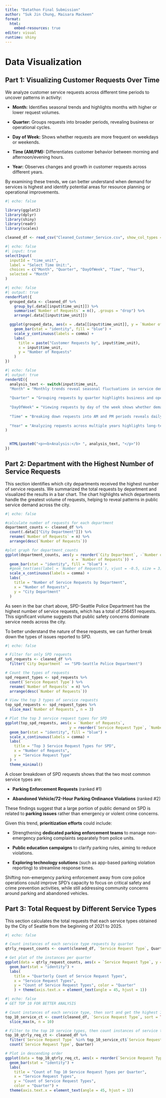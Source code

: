 ```yaml
---
title: "Datathon Final Submission"
author: "Suk Jin Chung, Maisara Mackeen"
format: 
  html:
    embed-resources: true
editor: visual
runtime: shiny
---
```


# Data Visualization

## Part 1: Visualizing Customer Requests Over Time

We analyze customer service requests across different time periods to uncover patterns in activity:

-   **Month:** Identifies seasonal trends and highlights months with higher or lower request volumes.

-   **Quarter:** Groups requests into broader periods, revealing business or operational cycles.

-   **Day of Week:** Shows whether requests are more frequent on weekdays or weekends.

-   **Time (AM/PM):** Differentiates customer behavior between morning and afternoon/evening hours.

-   **Year:** Observes changes and growth in customer requests across different years.

By examining these trends, we can better understand when demand for services is highest and identify potential areas for resource planning or operational improvements.

```r
#| echo: false

library(ggplot2)
library(dplyr)
library(shiny)
library(readr)
library(scales)

cleaned_df <- read_csv("Cleaned_Customer_Service.csv", show_col_types = FALSE)
```

```r
#| echo: false
#| input: true
selectInput(
  inputId = "time_unit",
  label = "Select Time Unit:",
  choices = c("Month", "Quarter", "DayOfWeek", "Time", "Year"),
  selected = "Month"
)

```

```r
#| echo: false
#| output: true
renderPlot({
  grouped_data <- cleaned_df %>%
    group_by(.data[[input$time_unit]]) %>%
    summarise(`Number of Requests` = n(), .groups = "drop") %>%
    arrange(.data[[input$time_unit]])

  ggplot(grouped_data, aes(x = .data[[input$time_unit]], y = `Number of Requests`)) +
    geom_bar(stat = "identity", fill = "blue") +
    scale_y_continuous(labels = comma) +
    labs(
      title = paste("Customer Requests by", input$time_unit),
      x = input$time_unit,
      y = "Number of Requests"
    )
})

```

```r
#| echo: false
#| output: true
renderUI({
  analysis_text <- switch(input$time_unit,
  "Month" = "Monthly trends reveal seasonal fluctuations in service demand. Identifying peak months helps departments anticipate and allocate resources proactively. Based on the bar chart above, <b>March</b> has the highest number of service requests.",
  
  "Quarter" = "Grouping requests by quarter highlights business and operational cycles, supporting better alignment with fiscal planning and seasonal trends. Based on the bar chart above, the <b>first quarter</b> (January to March) has the highest number of service requests.",
  
  "DayOfWeek" = "Viewing requests by day of the week shows whether demand is concentrated on weekdays or weekends, informing staffing and scheduling needs. Based on the bar chart above, <b>weekdays</b> receive the highest number of service requests.",
  
  "Time" = "Breaking down requests into AM and PM periods reveals daily behavioral patterns, helping optimize shift planning and response times. Based on the bar chart above, more service requests are made during the <b>evening</b> hours.",
  
  "Year" = "Analyzing requests across multiple years highlights long-term growth trends and major disruptions in service demand. Based on the bar chart above, service requests have steadily increased over the years, and we anticipate <b>2025</b> to experience even <b>higher</b> demand."
)

  
  HTML(paste0("<p><b>Analysis:</b> ", analysis_text, "</p>"))
})

```

## Part 2: Department with the Highest Number of Service Requests

This section identifies which city departments received the highest number of service requests. We summarized the total requests by department and visualized the results in a bar chart. The chart highlights which departments handle the greatest volume of requests, helping to reveal patterns in public service demand across the city.

```r
#| echo: false

#calculate number of requests for each department
department_counts <- cleaned_df %>%
  count(.data[["City Department"]]) %>%
  rename(`Number of Requests` = n) %>%
  arrange(desc(`Number of Requests`))

#plot graph for department_counts
ggplot(department_counts, aes(y = reorder(`City Department`, -`Number of Requests`), 
                              x = `Number of Requests`)) +
  geom_bar(stat = "identity", fill = "blue") +
  #geom_text(aes(label = `Number of Requests`), vjust = -0.5, size = 3) + 
  scale_x_continuous(labels = comma) +
  labs(
    title = "Number of Service Requests by Department",
    x = "Number of Requests",
    y = "City Department"
  ) 

```

As seen in the bar chart above, SPD-Seattle Police Department has the highest number of service requests, which has a total of 256451 requests. This significant volume suggests that public safety concerns dominate service needs across the city.

To better understand the nature of these requests, we can further break down the types of issues reported to SPD.

```r
#| echo: false

# Filter for only SPD requests
spd_requests <- cleaned_df %>%
  filter(`City Department` == "SPD-Seattle Police Department")

# Count the types of requests
spd_request_types <- spd_requests %>%
  count(`Service Request Type`) %>%
  rename(`Number of Requests` = n) %>%
  arrange(desc(`Number of Requests`))

# View the top 3 types of service requests
top_spd_requests <- spd_request_types %>%
  slice_max(`Number of Requests`, n = 3)

# Plot the top 3 service request types for SPD
ggplot(top_spd_requests, aes(x = `Number of Requests`, 
                             y = reorder(`Service Request Type`, `Number of Requests`))) +
  geom_bar(stat = "identity", fill = "blue") +
  scale_x_continuous(labels = comma) +
  labs(
    title = "Top 3 Service Request Types for SPD",
    x = "Number of Requests",
    y = "Service Request Type"
  ) +
  theme_minimal()

```

A closer breakdown of SPD requests shows that the two most common service types are:

-   **Parking Enforcement Requests** (ranked #1)

-   **Abandoned Vehicle/72-Hour Parking Ordinance Violations** (ranked #2)

These findings suggest that a large portion of public demand on SPD is related to **parking issues** rather than emergency or violent crime concerns.

Given this trend, **prioritization efforts** could include:

-   Strengthening **dedicated parking enforcement teams** to manage non-emergency parking complaints separately from police units.

-   **Public education campaigns** to clarify parking rules, aiming to reduce violations.

-   **Exploring technology solutions** (such as app-based parking violation reporting) to streamline response times.

Shifting non-emergency parking enforcement away from core police operations could improve SPD's capacity to focus on critical safety and crime prevention activities, while still addressing community concerns around parking and abandoned vehicles.

## Part 3: Total Request by Different Service Types

This section calculates the total requests that each service types obtained by the City of Seattle from the beginning of 2021 to 2025.

```r
#| echo: false

# Count instances of each service type requests by quarter
qtrly_request_counts <- count(cleaned_df, `Service Request Type`, Quarter, sort = TRUE)

# Get plot of the instances per quarter
ggplot(data = qtrly_request_counts, aes(x = `Service Request Type`, y = n, fill = Quarter)) + 
  geom_bar(stat = "identity") +
  labs(
    title = "Quarterly Count of Service Request Types",
    x = "Service Request Types", 
    y = "Count of Service Request Types", color = "Quarter"
    ) + theme(axis.text.x = element_text(angle = 45, hjust = 1))

```

```r
#| echo: false
# GET TOP 10 FOR BETTER ANALYSIS

# Count instances of each service type, then sort and get the highest 10 service types
top_10_service_ct <- count(cleaned_df, `Service Request Type`, sort = TRUE) %>%
  slice_max(n, n = 10)

# Filter to the top 10 service types, then count instances of service type per quarter
top_10_qtrly_req_ct <- cleaned_df %>%
  filter(`Service Request Type` %in% top_10_service_ct$`Service Request Type`) %>%
  count(`Service Request Type`, Quarter)

# Plot in descending order
ggplot(data = top_10_qtrly_req_ct, aes(x = reorder(`Service Request Type`, -n), y = n, fill = Quarter)) +  
  geom_bar(stat = "identity") +
  labs(
    title = "Count of Top 10 Service Request Types per Quarter",
    x = "Service Request Types", 
    y = "Count of Service Request Types", 
    color = "Quarter") + 
  theme(axis.text.x = element_text(angle = 45, hjust = 1))

```
